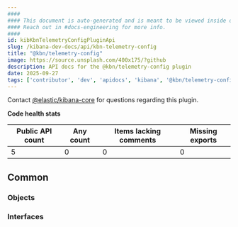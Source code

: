 ```yaml
---
####
#### This document is auto-generated and is meant to be viewed inside our experimental, new docs system.
#### Reach out in #docs-engineering for more info.
####
id: kibKbnTelemetryConfigPluginApi
slug: /kibana-dev-docs/api/kbn-telemetry-config
title: "@kbn/telemetry-config"
image: https://source.unsplash.com/400x175/?github
description: API docs for the @kbn/telemetry-config plugin
date: 2025-09-27
tags: ['contributor', 'dev', 'apidocs', 'kibana', '@kbn/telemetry-config']
---
```




Contact [@elastic/kibana-core](https://github.com/orgs/elastic/teams/kibana-core) for questions regarding this plugin.

**Code health stats**

| Public API count  | Any count | Items lacking comments | Missing exports |
|-------------------|-----------|------------------------|-----------------|
| 5 | 0 | 0 | 0 |

## Common

### Objects
<DocDefinitionList data={kbnTelemetryConfigObj.common.objects}/>

### Interfaces
<DocDefinitionList data={kbnTelemetryConfigObj.common.interfaces}/>

